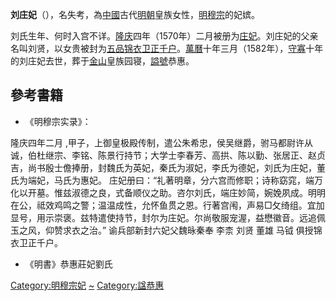 {{東亞女性歷史人物
|名稱 =庄妃刘氏
|身份 =明朝妃嫔
|位號=妃
|徽號=庄
|謚號=恭惠
|逝世年=1582年
|墳墓=北京金山
|父親=刘贤
|夫=[[明穆宗|明穆宗]]
}}
'''刘庄妃'''（{{bd|16世纪|?|1582年||catIdx=L}}），名失考，為[[中國|中國]]古代[[明朝|明朝]]皇族女性，[[明穆宗|明穆宗]]的妃嫔。

刘氏生年、何时入宫不详。[[隆庆_(明朝)|隆庆]]四年（1570年）二月被册为[[庄妃|庄妃]]。刘庄妃的父亲名叫刘贤，以女贵被封为[[五品|五品]][[锦衣卫|锦衣卫]][[正千户|正千户]]。[[萬曆|萬曆]]十年三月（1582年），[[守寡|守寡]]十年的刘庄妃去世，葬于[[金山_(明朝)|金山]]皇族园寝，[[謚號|謚號]]恭惠。

==參考書籍==
*《明穆宗实录》：
隆庆四年二月 ,甲子，上御皇极殿传制，遣公朱希忠，侯吴继爵，驸马都尉许从诚，伯杜继宗、李铭、陈景行持节；大学士李春芳、高拱、陈以勤、张居正、赵贞吉，尚书殷士儋捧册，封魏氏为英妃，秦氏为淑妃，李氏为德妃，刘氏为庄妃，董氏为端妃，马氏为惠妃。
庄妃册曰：“礼著明章，分六宫而修职；诗称窈窕，端万化以开墓。惟兹淑德之良，式备顺仪之助。咨尔刘氏，端庄妙简，婉娩夙成。明明在公，祗效鸡鸣之警；温温成性，允怀鱼贯之恩。行著宫闱，声易□攵绮组。宜加显号，用示崇褒。兹特遣使持节，封尔为庄妃。尔尚敬服宠渥，益懋徽音。远追佩玉之风，仰赞求衣之治。”
谕兵部新封六妃父魏昹秦奉 李柰 刘贤 董雄 马钺 俱授锦衣卫正千户。
*《明書》恭惠莊妃劉氏

{{明穆宗皇室}}
[[Category:明穆宗妃|Category:明穆宗妃]]
[[Category:刘姓|~]]
[[Category:諡恭惠|Category:諡恭惠]]